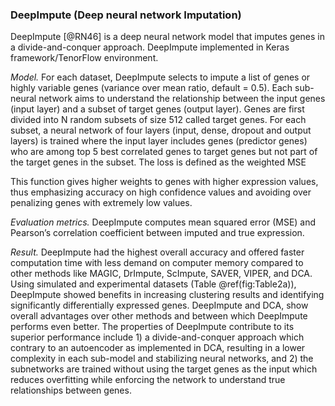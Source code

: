 
### DeepImpute (Deep neural network Imputation) {#ch-5-1-3}

DeepImpute [@RN46]<!--[17]--> is a deep neural network model that imputes genes in a divide-and-conquer approach. DeepImpute implemented in Keras framework/TenorFlow environment.

*Model.* For each dataset, DeepImpute selects to impute a list of genes or highly variable genes (variance over mean ratio, default = 0.5). Each sub-neural network aims to understand the relationship between the input genes (input layer) and a subset of target genes (output layer). Genes are first divided into N random subsets of size 512 called target genes. For each subset, a neural network of four layers (input, dense, dropout and output layers) is trained where the input layer includes genes (predictor genes) who are among top 5 best correlated genes to target genes but not part of the target genes in the subset. The loss is defined as the weighted MSE 

\begin{equation}
\mathcal{L}_{c}=\sum x_{n}(x_{n}-\hat{x}_{n})^{2}(\#eq:eq15)
\end{equation}


This function gives higher weights to genes with higher expression values, thus emphasizing accuracy on high confidence values and avoiding over penalizing genes with extremely low values. 

*Evaluation metrics.* DeepImpute computes mean squared error (MSE) and Pearson's correlation coefficient between imputed and true expression. 

*Result.* DeepImpute had the highest overall accuracy and offered faster computation time with less demand on computer memory compared to other methods like MAGIC, DrImpute, ScImpute, SAVER, VIPER, and DCA. Using simulated and experimental datasets (Table \@ref(fig:Table2a)), DeepImpute showed benefits in increasing clustering results and identifying significantly differentially expressed genes. DeepImpute and DCA, show overall advantages over other methods and between which DeepImpute performs even better. The properties of DeepImpute contribute to its superior performance include 1) a divide-and-conquer approach which contrary to an autoencoder as implemented in DCA, resulting in a lower complexity in each sub-model and stabilizing neural networks, and 2) the subnetworks are trained without using the target genes as the input which reduces overfitting while enforcing the network to understand true relationships between genes.










